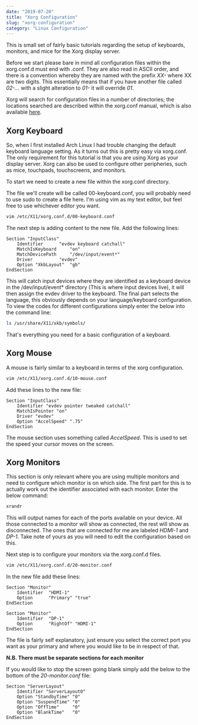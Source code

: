 ```yaml
---
date: "2019-07-20"
title: "Xorg Configuration"
slug: "xorg-configuration"
category: "Linux Configuration"
---
```


This is small set of fairly basic tutorials regarding the setup of keyboards, monitors, and mice for the Xorg display server.

Before we start please bare in mind all configuration files within the xorg.conf.d must end with .conf. They are also read in ASCII order, and there is a convention whereby they are named with the prefix *XX-* where XX are two digits. This essentially means that if you have another file called *02-...* with a slight alteration to *01-* it will override *01*.

Xorg will search for configuration files in a number of directories; the locations searched are described within the xorg.conf manual, which is also available [here](ftp://www.x.org/pub/X11R6.7.0/doc/xorg.conf.5.html).

## Xorg Keyboard
So, when I first installed Arch Linux I had trouble changing the default keyboard language setting. As it turns out this is pretty easy via xorg.conf. The only requirement for this tutorial is that you are using Xorg as your display server. Xorg can also be used to configure other peripheries, such as mice, touchpads, touchscreens, and monitors.

To start we need to create a new file within the xorg.conf directory. 

The file we'll create will be called 00-keyboard.conf, you will probably need to use sudo to create a file here. I'm using vim as my text editor, but feel free to use whichever editor you want.

```bash
vim /etc/X11/xorg.conf.d/00-keyboard.conf
```

The next step is adding content to the new file. Add the following lines:

```vim{numerLines: true}
Section "InputClass"
	Identifier		"evdev keyboard catchall"
	MatchIsKeyboard 	"on"
	MatchDevicePath 	"/dev/input/event*"
	Driver 			"evdev"
	Option "XkbLayout" 	"gb"
EndSection
```

This will catch input devices where they are identified as a keyboard device in the /dev/input/event* directory (This is where input devices live), it will then assign the evdev driver to the keyboard. The final part selects the language, this obviously depends on your language/keyboard configuration. To view the codes for different configurations simply enter the below into the command line:

```bash
ls /usr/share/X11/xkb/symbols/
```

That's everything you need for a basic configuration of a keyboard.

## Xorg Mouse
A mouse is fairly similar to a keyboard in terms of the xorg configuration. 
```bash
vim /etc/X11/xorg.conf.d/10-mouse.conf
```
Add these lines to the new file:
```vim
Section "InputClass"
	Identifier "evdev pointer tweaked catchall"
	MatchIsPointer "on"
	Driver "evdev"
	Option "AccelSpeed" ".75"
EndSection
```
The mouse section uses something called *AccelSpeed*. This is used to set the speed your cursor moves on the screen.

## Xorg Monitors
This section is only relevant where you are using multiple monitors and need to configure which monitor is on which side. The first part for this is to actually work out the identifier associated with each monitor. Enter the below command:

```bash
xrandr
```

This will output names for each of the ports available on your device. All those connected to a monitor will show as connected, the rest will show as disconnected. The ones that are connected for me are labeled *HDMI-1* and *DP-1*. Take note of yours as you will need to edit the configuration based on this.

Next step is to configure your monitors via the xorg.conf.d files.

```bash
vim /etc/X11/xorg.conf.d/20-monitor.conf
```

In the new file add these lines:

```vim
Section "Monitor"
    Identifier  "HDMI-1"
    Option      "Primary" "true"
EndSection

Section "Monitor"
    Identifier  "DP-1"
    Option      "RightOf" "HDMI-1"
EndSection
```

The file is fairly self explanatory, just ensure you select the correct port you want as your primary and where you would like to be in respect of that.

**N.B. There must be separate sections for each monitor**

If you would like to stop the screen going blank simply add the below to the bottom of the *20-monitor.conf* file:

```vim
Section "ServerLayout"
    Identifier "ServerLayout0"
    Option "StandbyTime" "0"
    Option "SuspendTime" "0"
    Option "OffTime"     "0"
    Option "BlankTime"   "0"
EndSection
```